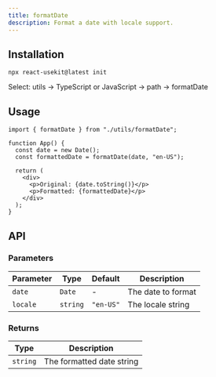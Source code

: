 ```yaml
---
title: formatDate
description: Format a date with locale support.
---
```



## Installation
```tsx
npx react-usekit@latest init
```
<Callout type="info">
  Select: utils → TypeScript or JavaScript → path -> formatDate
</Callout>

## Usage

```tsx
import { formatDate } from "./utils/formatDate";

function App() {
  const date = new Date();
  const formattedDate = formatDate(date, "en-US");

  return (
    <div>
      <p>Original: {date.toString()}</p>
      <p>Formatted: {formattedDate}</p>
    </div>
  );
}
```

## API

### Parameters

| Parameter | Type     | Default   | Description        |
| --------- | -------- | --------- | ------------------ |
| `date`    | `Date`   | -         | The date to format |
| `locale`  | `string` | `"en-US"` | The locale string  |

### Returns

| Type     | Description               |
| -------- | ------------------------- |
| `string` | The formatted date string |
